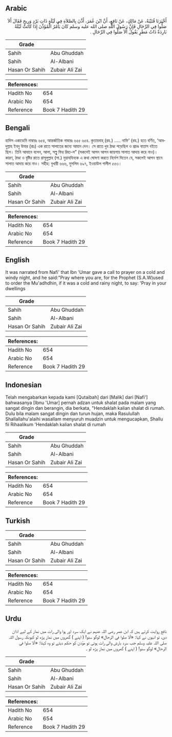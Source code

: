 ## Arabic


<div dir="rtl" lang="ar" style={{fontSize:'larger',backgroundColor:'#f8f9fa',padding:20}}>
أَخْبَرَنَا قُتَيْبَةُ، عَنْ مَالِكٍ، عَنْ نَافِعٍ، أَنَّ ابْنَ عُمَرَ، أَذَّنَ بِالصَّلاَةِ فِي لَيْلَةٍ ذَاتِ بَرْدٍ وَرِيحٍ فَقَالَ أَلاَ صَلُّوا فِي الرِّحَالِ فَإِنَّ رَسُولَ اللَّهِ صلى الله عليه وسلم كَانَ يَأْمُرُ الْمُؤَذِّنَ إِذَا كَانَتْ لَيْلَةٌ بَارِدَةٌ ذَاتُ مَطَرٍ يَقُولُ أَلاَ صَلُّوا فِي الرِّحَالِ ‏.‏
</div>
<div style={{backgroundColor:'#f8f9fa',padding:20, marginBottom: 10}}><table> <thead> <tr> <th>Grade</th> <th></th> </tr> </thead> <tbody> <tr><td>Sahih</td><td>Abu Ghuddah</td></tr><tr><td>Sahih</td><td>Al-Albani</td></tr><tr><td>Hasan Or Sahih</td><td>Zubair Ali Zai</td></tr></tbody></table><table> <thead> <tr> <th>References:</th> <th></th> </tr> </thead> <tbody><tr><td>Hadith No</td><td>654</td></tr><tr><td>Arabic No</td><td>654</td></tr><tr><td>Reference</td><td>Book 7 Hadith 29</td></tr></tbody></table></div>

## Bengali


<div dir="ltr" lang="bn" style={{fontSize:'larger',backgroundColor:'#f8f9fa',padding:20}}>
হাদিস একাডেমি নাম্বারঃ ৬৫৪, আন্তর্জাতিক নাম্বারঃ ৬৫৫ ৬৫৪. কুতায়বাহ্ (রহ.) ..... নাফি' (রহ.) হতে বর্ণিত, ‘আবদুল্লাহ ইবনু উমার (রাঃ) এক রাতে সালাতের জন্যে আযান দেন। সে রাতে খুব ঠাণ্ডা পড়েছিল ও প্রচণ্ড বাতাস বইতে ছিল। তিনি আযানে বলেন, আলা, সল্লু ফির রিহা-ল” (সকলেই আপন আপন জায়গায় সালাত আদায় করে নাও)। কারণ, ঠাণ্ডা ও বৃষ্টির রাতে রাসূলুল্লাহ (সা.) মুয়াযযিনকে এ কথা ঘোষণা করতে নির্দেশ দিতেন যে, সকলেই আপন স্থানে সালাত আদায় করে নাও। সহীহ: বুখারী ৬৬৬, মুসলিম ৬৯৭, ইওয়াউল গালীল ৫৫৩।
</div>
<div style={{backgroundColor:'#f8f9fa',padding:20, marginBottom: 10}}><table> <thead> <tr> <th>Grade</th> <th></th> </tr> </thead> <tbody> <tr><td>Sahih</td><td>Abu Ghuddah</td></tr><tr><td>Sahih</td><td>Al-Albani</td></tr><tr><td>Hasan Or Sahih</td><td>Zubair Ali Zai</td></tr></tbody></table><table> <thead> <tr> <th>References:</th> <th></th> </tr> </thead> <tbody><tr><td>Hadith No</td><td>654</td></tr><tr><td>Arabic No</td><td>654</td></tr><tr><td>Reference</td><td>Book 7 Hadith 29</td></tr></tbody></table></div>

## English


<div dir="ltr" lang="en" style={{fontSize:'larger',backgroundColor:'#f8f9fa',padding:20}}>
It was narrated from Nafi' that Ibn 'Umar gave a call to prayer on a cold and windy night, and he said:"Pray where you are, for the Prophet (S.A.W)used to order the Mu'adhdhin, if it was a cold and rainy night, to say: 'Pray in your dwellings
</div>
<div style={{backgroundColor:'#f8f9fa',padding:20, marginBottom: 10}}><table> <thead> <tr> <th>Grade</th> <th></th> </tr> </thead> <tbody> <tr><td>Sahih</td><td>Abu Ghuddah</td></tr><tr><td>Sahih</td><td>Al-Albani</td></tr><tr><td>Hasan Or Sahih</td><td>Zubair Ali Zai</td></tr></tbody></table><table> <thead> <tr> <th>References:</th> <th></th> </tr> </thead> <tbody><tr><td>Hadith No</td><td>654</td></tr><tr><td>Arabic No</td><td>654</td></tr><tr><td>Reference</td><td>Book 7 Hadith 29</td></tr></tbody></table></div>

## Indonesian


<div dir="ltr" lang="id" style={{fontSize:'larger',backgroundColor:'#f8f9fa',padding:20}}>
Telah mengabarkan kepada kami [Qutaibah] dari [Malik] dari [Nafi'] bahwasanya [Ibnu 'Umar] pernah adzan untuk shalat pada malam yang sangat dingin dan berangin, dia berkata, "Hendaklah kalian shalat di rumah. Dulu bila malam sangat dingin dan turun hujan, maka Rasulullah Shallallahu'alaihi wasallam menyuruh muadzin untuk mengucapkan, Shallu fii Rihaalikum 'Hendaklah kalian shalat di rumah
</div>
<div style={{backgroundColor:'#f8f9fa',padding:20, marginBottom: 10}}><table> <thead> <tr> <th>Grade</th> <th></th> </tr> </thead> <tbody> <tr><td>Sahih</td><td>Abu Ghuddah</td></tr><tr><td>Sahih</td><td>Al-Albani</td></tr><tr><td>Hasan Or Sahih</td><td>Zubair Ali Zai</td></tr></tbody></table><table> <thead> <tr> <th>References:</th> <th></th> </tr> </thead> <tbody><tr><td>Hadith No</td><td>654</td></tr><tr><td>Arabic No</td><td>654</td></tr><tr><td>Reference</td><td>Book 7 Hadith 29</td></tr></tbody></table></div>

## Turkish


<div dir="ltr" lang="tr" style={{fontSize:'larger',backgroundColor:'#f8f9fa',padding:20}}>

</div>
<div style={{backgroundColor:'#f8f9fa',padding:20, marginBottom: 10}}><table> <thead> <tr> <th>Grade</th> <th></th> </tr> </thead> <tbody> <tr><td>Sahih</td><td>Abu Ghuddah</td></tr><tr><td>Sahih</td><td>Al-Albani</td></tr><tr><td>Hasan Or Sahih</td><td>Zubair Ali Zai</td></tr></tbody></table><table> <thead> <tr> <th>References:</th> <th></th> </tr> </thead> <tbody><tr><td>Hadith No</td><td>654</td></tr><tr><td>Arabic No</td><td>654</td></tr><tr><td>Reference</td><td>Book 7 Hadith 29</td></tr></tbody></table></div>

## Urdu


<div dir="rtl" lang="ur" style={{fontSize:'larger',backgroundColor:'#f8f9fa',padding:20}}>
نافع روایت کرتے ہیں کہ ابن عمر رضی اللہ عنہم نے ایک سرد اور ہوا والی رات میں نماز کے لیے اذان دی، تو انہوں نے کہا: «ألا صلوا في الرحال» لوگو سنو! ( اپنے ) گھروں میں نماز پڑھ لو کیونکہ رسول اللہ صلی اللہ علیہ وسلم جب سرد بارش والی رات ہوتی تو مؤذن کو حکم دیتے تو وہ کہتا: «ألا صلوا في الرحال» لوگو سنو! ( اپنے ) گھروں میں نماز پڑھ لو ۔
</div>
<div style={{backgroundColor:'#f8f9fa',padding:20, marginBottom: 10}}><table> <thead> <tr> <th>Grade</th> <th></th> </tr> </thead> <tbody> <tr><td>Sahih</td><td>Abu Ghuddah</td></tr><tr><td>Sahih</td><td>Al-Albani</td></tr><tr><td>Hasan Or Sahih</td><td>Zubair Ali Zai</td></tr></tbody></table><table> <thead> <tr> <th>References:</th> <th></th> </tr> </thead> <tbody><tr><td>Hadith No</td><td>654</td></tr><tr><td>Arabic No</td><td>654</td></tr><tr><td>Reference</td><td>Book 7 Hadith 29</td></tr></tbody></table></div>